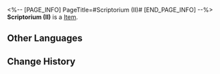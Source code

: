 <%-- [PAGE_INFO]
PageTitle=#Scriptorium (II)#
[END_PAGE_INFO] --%>
{{Item Infobox
|id          = 252410
|image       = Item Scriptorium (II).png{{subst:void|<!--$UPLOAD:<<SpriteOutput/Quest/PlanetFes/SwapCardPic/SwapCardPiece/3007_2.png>-<Item Scriptorium (II).png>-<Item Icons>>-->}}
|type        = 
|invCategory = 
|rarity      = 5
|effect      = 
|description = Complete a Memory Card set to gain buffs.
}}
{{Description|The trailblazing memories deep in your mind will provide inspiration to the game once you recall it in full.}}
'''Scriptorium (II)''' is a [[Item]].

==Other Languages==
{{Other Languages
|en   = Scriptorium (II)
|zhs  = 勘录舍-Ⅱ
|zht  = 勘錄舍-Ⅱ
|ja   = 勘録舎-II
|ko   = 감록사-Ⅱ
|es   = Casa de cotejos&nbsp;II
|fr   = Scriptorium (II)
|ru   = Скрипторий II
|th   = เขตจัดเรียง II
|vi   = Khám Lục Xá-II
|de   = Skriptorium (II)
|id   = Scriptorium II
|pt   = Scriptorium (II)
}}

==Change History==
{{Change History|3.2}}